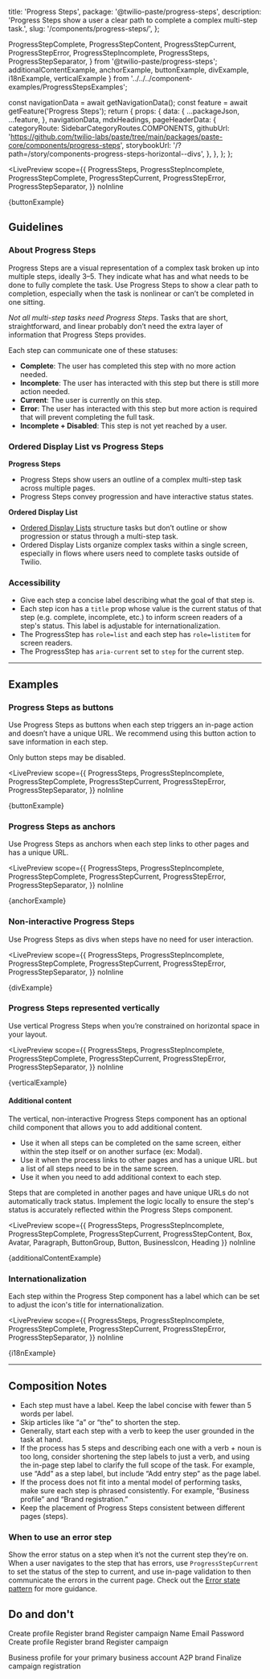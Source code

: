   title: 'Progress Steps',
  package: '@twilio-paste/progress-steps',
  description: 'Progress Steps show a user a clear path to complete a complex multi-step task.',
  slug: '/components/progress-steps/',
};

  ProgressStepComplete,
  ProgressStepContent,
  ProgressStepCurrent,
  ProgressStepError,
  ProgressStepIncomplete,
  ProgressSteps,
  ProgressStepSeparator,
} from '@twilio-paste/progress-steps';
  additionalContentExample,
  anchorExample,
  buttonExample,
  divExample,
  i18nExample,
  verticalExample
} from '../../../component-examples/ProgressStepsExamples';


  const navigationData = await getNavigationData();
  const feature = await getFeature('Progress Steps');
  return {
    props: {
      data: {
        ...packageJson,
        ...feature,
      },
      navigationData,
      mdxHeadings,
      pageHeaderData: {
        categoryRoute: SidebarCategoryRoutes.COMPONENTS,
        githubUrl: 'https://github.com/twilio-labs/paste/tree/main/packages/paste-core/components/progress-steps',
        storybookUrl: '/?path=/story/components-progress-steps-horizontal--divs',
      },
    },
  };
};

<LivePreview
  scope={{
    ProgressSteps,
    ProgressStepIncomplete,
    ProgressStepComplete,
    ProgressStepCurrent,
    ProgressStepError,
    ProgressStepSeparator,
  }}
  noInline
>
  {buttonExample}
</LivePreview>

## Guidelines

### About Progress Steps

Progress Steps are a visual representation of a complex task broken up
into multiple steps, ideally 3–5. They indicate what has and what needs
to be done to fully complete the task. Use Progress Steps to show a
clear path to completion, especially when the task is nonlinear or
can’t be completed in one sitting.

_Not all multi-step tasks need Progress Steps_. Tasks that are short,
straightforward, and linear probably don’t need the extra layer of
information that Progress Steps provides.

Each step can communicate one of these statuses:

- **Complete**: The user has completed this step with no more action needed.
- **Incomplete**: The user has interacted with this step but there is still more action needed.
- **Current**: The user is currently on this step.
- **Error**: The user has interacted with this step but more action is required that will prevent completing the full task.
- **Incomplete + Disabled**: This step is not yet reached by a user.

### Ordered Display List vs Progress Steps

**Progress Steps**
- Progress Steps show users an outline of a complex multi-step task across multiple pages.
- Progress Steps convey progression and have interactive status states.

**Ordered Display List**

- [Ordered Display Lists](/components/list#ordered-display-list) structure tasks but don’t outline or show progression or status through a multi-step task.
- Ordered Display Lists organize complex tasks within a single screen, especially in flows where users need to complete tasks outside of Twilio.

### Accessibility

- Give each step a concise label describing what the goal of that step is.
- Each step icon has a `title` prop whose value is the current status of that step (e.g. complete, incomplete, etc.) to inform screen readers of a step's status. This label is adjustable for internationalization.
- The ProgressStep has `role=list` and each step has `role=listitem` for screen readers.
- The ProgressStep has `aria-current` set to `step` for the current step.

---

## Examples

### Progress Steps as buttons

Use Progress Steps as buttons when each step triggers an in-page action and doesn’t have a unique URL.
We recommend using this button action to save information in each step.

Only button steps may be disabled.

<LivePreview
  scope={{
    ProgressSteps,
    ProgressStepIncomplete,
    ProgressStepComplete,
    ProgressStepCurrent,
    ProgressStepError,
    ProgressStepSeparator,
  }}
  noInline
>
  {buttonExample}
</LivePreview>

### Progress Steps as anchors

Use Progress Steps as anchors when each step links to other pages and has a unique URL.

<LivePreview
  scope={{
    ProgressSteps,
    ProgressStepIncomplete,
    ProgressStepComplete,
    ProgressStepCurrent,
    ProgressStepError,
    ProgressStepSeparator,
  }}
  noInline
>
  {anchorExample}
</LivePreview>

### Non-interactive Progress Steps

Use Progress Steps as divs when steps have no need for user interaction.

<LivePreview
  scope={{
    ProgressSteps,
    ProgressStepIncomplete,
    ProgressStepComplete,
    ProgressStepCurrent,
    ProgressStepError,
    ProgressStepSeparator,
  }}
  noInline
>
  {divExample}
</LivePreview>

### Progress Steps represented vertically

Use vertical Progress Steps when you’re constrained on horizontal space in your layout.

<LivePreview
  scope={{
    ProgressSteps,
    ProgressStepIncomplete,
    ProgressStepComplete,
    ProgressStepCurrent,
    ProgressStepError,
    ProgressStepSeparator,
  }}
  noInline
>
  {verticalExample}
</LivePreview>

#### Additional content

The vertical, non-interactive Progress Steps component has an optional child component that allows you to add additional content.

- Use it when all steps can be completed on the same screen, either within the step itself or on another surface (ex: Modal).
- Use it when the process links to other pages and has a unique URL. but a list of all steps need to be in the same screen.
- Use it when you need to add additional context to each step.

<Callout variant="warning" marginY="space70">
  <CalloutHeading as="h4">Steps that are completed in another pages and have unique URLs do not automatically track status.</CalloutHeading>
  <CalloutText>
    Implement the logic locally to ensure the step's status is accurately reflected within the Progress Steps component.
  </CalloutText>
</Callout>


<LivePreview
  scope={{
    ProgressSteps,
    ProgressStepIncomplete,
    ProgressStepComplete,
    ProgressStepCurrent,
    ProgressStepContent,
    Box,
    Avatar,
    Paragraph,
    ButtonGroup,
    Button,
    BusinessIcon,
    Heading
  }}
  noInline
>
  {additionalContentExample}
</LivePreview>

### Internationalization

Each step within the Progress Step component has a label which can be set to adjust the icon's title for internationalization.

<LivePreview
  scope={{
    ProgressSteps,
    ProgressStepIncomplete,
    ProgressStepComplete,
    ProgressStepCurrent,
    ProgressStepError,
    ProgressStepSeparator,
  }}
  noInline
>
  {i18nExample}
</LivePreview>

---

## Composition Notes

- Each step must have a label. Keep the label concise with fewer than 5 words per label.
- Skip articles like “a” or “the” to shorten the step.
- Generally, start each step with a verb to keep the user grounded in the task at hand.
- If the process has 5 steps and describing each one with a verb + noun is too long, consider shortening the step labels to just a verb, and using the in-page step label to clarify the full scope of the task. For example, use “Add” as a step label, but include “Add entry step” as the page label.
- If the process does not fit into a mental model of performing tasks, make sure each step is phrased consistently. For example, “Business profile” and “Brand registration.”
- Keep the placement of Progress Steps consistent between different pages (steps).

### When to use an error step

Show the error status on a step when it’s not the current step they’re on. When a
user navigates to the step that has errors, use `ProgressStepCurrent` to set the status of the step to current,
and use in-page validation to then communicate the errors in the current page.
Check out the [Error state pattern](/patterns/error-state) for more guidance.

## Do and don't

<DoDont>
  <Do
    center
    title="Do"
    body="Use Progress Steps for complex tasks with 3–5 steps that can't be completed in one session."
  >
    <ProgressSteps orientation="vertical">
      <ProgressStepComplete as="div">Create profile</ProgressStepComplete>
      <ProgressStepSeparator />
      <ProgressStepCurrent as="div">Register brand</ProgressStepCurrent>
      <ProgressStepSeparator />
      <ProgressStepIncomplete as="div">Register campaign</ProgressStepIncomplete>
    </ProgressSteps>
  </Do>
  <Dont
    center
    title="Don't"
    body="Don’t use Progress Steps for every single kind of task that has multiple steps. A line of text can be used as an alternative to show progression (e.g., “Step 1 of 2”)"
  >
    <ProgressSteps orientation="vertical">
      <ProgressStepComplete as="div">Name</ProgressStepComplete>
      <ProgressStepSeparator />
      <ProgressStepCurrent as="div">Email</ProgressStepCurrent>
      <ProgressStepSeparator />
      <ProgressStepIncomplete as="div">Password</ProgressStepIncomplete>
    </ProgressSteps>
  </Dont>
</DoDont>

<DoDont>
  <Do
    center
    title="Do"
    body="Make the labels of each step short, descriptive, and consistent. Use fewer than 5 words for each step label.">
    <ProgressSteps orientation="vertical">
      <ProgressStepComplete as="div">Create profile</ProgressStepComplete>
      <ProgressStepSeparator />
      <ProgressStepCurrent as="div">Register brand</ProgressStepCurrent>
      <ProgressStepSeparator />
      <ProgressStepIncomplete as="div">Register campaign</ProgressStepIncomplete>
    </ProgressSteps>
    </Do>

  <Dont
    center
    title="Don't"
    body="Don’t use long or inconsistent labels with mismatched parts of speech.">
    <ProgressSteps orientation="vertical">
      <ProgressStepComplete as="div">Business profile for your primary business account</ProgressStepComplete>
      <ProgressStepSeparator />
      <ProgressStepCurrent as="div">A2P brand</ProgressStepCurrent>
      <ProgressStepSeparator />
      <ProgressStepIncomplete as="div">Finalize campaign registration</ProgressStepIncomplete>
    </ProgressSteps>
  </Dont>
</DoDont>

<DoDont>
  <Do title="Do" body="Keep Progress Steps in a consistent location between steps or pages." />
  <Dont title="Don't" body="Don’t change the placement of Progress Steps between steps or pages." />
</DoDont>

<DoDont>
  <Do title="Do" body="Include only one Progress Steps component per task or page." />
  <Dont
    title="Don't"
    body="Don’t embed a Progress Steps component within a task that’s already being tracked with another Progress Steps component. Don’t use multiple Progress Steps per page."
  />
</DoDont>
